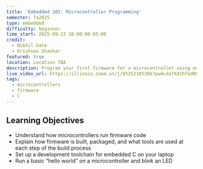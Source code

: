 ```yaml
---
title: 'Embedded 102: Microcontroller Programming'
semester: fa2025
type: embedded
difficulty: beginner
time_start: 2025-09-22 18:00:00-05:00
credit:
  - Nikhil Date
  - Krishnan Shankar
featured: true
location: Location TBA
description: Program your first firmware for a microcontroller using embedded C!
live_video_url: https://illinois.zoom.us/j/85252185306?pwd=3aTXd1hfedR8ezZ1dbjUg18NDxwOX7.1
tags:
  - microcontrollers
  - firmware
  - C
---
```

## Learning Objectives

- Understand how microcontrollers run firmware code
- Explain how firmware is built, packaged, and what tools are used at each step of the build process
- Set up a development toolchain for embedded C on your laptop
- Run a basic “hello world” on a microcontroller and blink an LED
